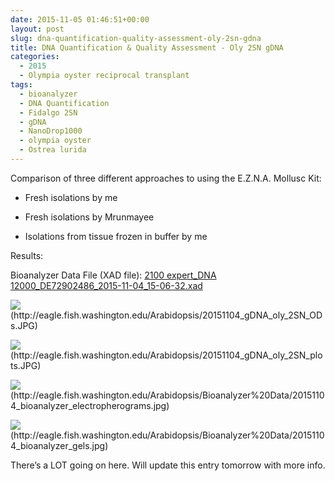 ```yaml
---
date: 2015-11-05 01:46:51+00:00
layout: post
slug: dna-quantification-quality-assessment-oly-2sn-gdna
title: DNA Quantification & Quality Assessment - Oly 2SN gDNA
categories:
  - 2015
  - Olympia oyster reciprocal transplant
tags:
  - bioanalyzer
  - DNA Quantification
  - Fidalgo 2SN
  - gDNA
  - NanoDrop1000
  - olympia oyster
  - Ostrea lurida
---
```


Comparison of three different approaches to using the E.Z.N.A. Mollusc Kit:




    
  * Fresh isolations by me

    
  * Fresh isolations by Mrunmayee

    
  * Isolations from tissue frozen in buffer by me



Results:

Bioanalyzer Data File (XAD file): [2100 expert_DNA 12000_DE72902486_2015-11-04_15-06-32.xad](https://eagle.fish.washington.edu/Arabidopsis/Bioanalyzer%20Data/2100%20expert_DNA%2012000_DE72902486_2015-11-04_15-06-32.xad)

![](https://eagle.fish.washington.edu/Arabidopsis/20151104_gDNA_oly_2SN_ODs.JPG)(http://eagle.fish.washington.edu/Arabidopsis/20151104_gDNA_oly_2SN_ODs.JPG)

![](https://eagle.fish.washington.edu/Arabidopsis/20151104_gDNA_oly_2SN_plots.JPG)(http://eagle.fish.washington.edu/Arabidopsis/20151104_gDNA_oly_2SN_plots.JPG)

![](https://eagle.fish.washington.edu/Arabidopsis/Bioanalyzer%20Data/20151104_bioanalyzer_electropherograms.jpg)(http://eagle.fish.washington.edu/Arabidopsis/Bioanalyzer%20Data/20151104_bioanalyzer_electropherograms.jpg)

![](https://eagle.fish.washington.edu/Arabidopsis/Bioanalyzer%20Data/20151104_bioanalyzer_gels.jpg)(http://eagle.fish.washington.edu/Arabidopsis/Bioanalyzer%20Data/20151104_bioanalyzer_gels.jpg)

There's a LOT going on here. Will update this entry tomorrow with more info.
